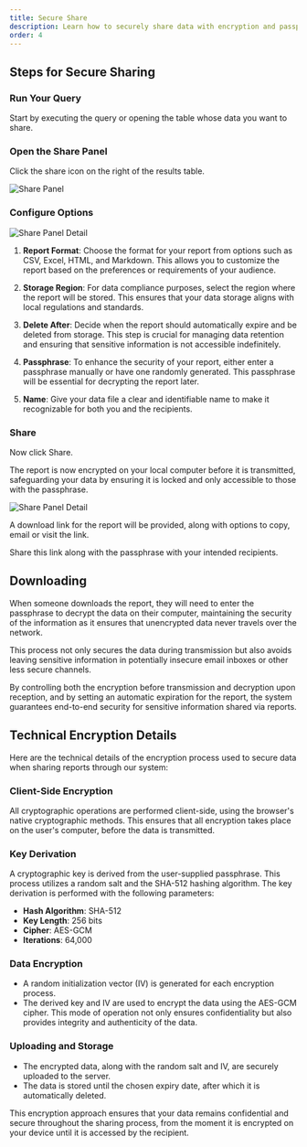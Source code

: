 ```yaml
---
title: Secure Share
description: Learn how to securely share data with encryption and passphrase protection.
order: 4
---
```


## Steps for Secure Sharing

### Run Your Query
Start by executing the query or opening the table whose data you want to share. 

### Open the Share Panel
Click the share icon on the right of the results table.

![Share Panel](./share-panel.png)

### Configure Options

![Share Panel Detail](./share-panel-detail.png)

1. **Report Format**:
Choose the format for your report from options such as CSV, Excel, HTML, and Markdown. This allows you to customize the report based on the preferences or requirements of your audience.

2. **Storage Region**:
For data compliance purposes, select the region where the report will be stored. This ensures that your data storage aligns with local regulations and standards.

3. **Delete After**:
Decide when the report should automatically expire and be deleted from storage. This step is crucial for managing data retention and ensuring that sensitive information is not accessible indefinitely.

4. **Passphrase**:
To enhance the security of your report, either enter a passphrase manually or have one randomly generated. This passphrase will be essential for decrypting the report later.

5. **Name**:
Give your data file a clear and identifiable name to make it recognizable for both you and the recipients.


### Share

Now click Share.

The report is now encrypted on your local computer before it is transmitted, safeguarding your data by ensuring it is locked and only accessible to those with the passphrase.

![Share Panel Detail](./share-complete.png)

A download link for the report will be provided, along with options to copy, email or visit the link.

Share this link along with the passphrase with your intended recipients. 

## Downloading

When someone downloads the report, they will need to enter the passphrase to decrypt the data on their computer, maintaining the security of the information as it ensures that unencrypted data never travels over the network.

This process not only secures the data during transmission but also avoids leaving sensitive information in potentially insecure email inboxes or other less secure channels. 

By controlling both the encryption before transmission and decryption upon reception, and by setting an automatic expiration for the report, the system guarantees end-to-end security for sensitive information shared via reports.

## Technical Encryption Details

Here are the technical details of the encryption process used to secure data when sharing reports through our system:

### Client-Side Encryption
All cryptographic operations are performed client-side, using the browser's native cryptographic methods. This ensures that all encryption takes place on the user's computer, before the data is transmitted.

### Key Derivation
A cryptographic key is derived from the user-supplied passphrase. This process utilizes a random salt and the SHA-512 hashing algorithm. The key derivation is performed with the following parameters:
   - **Hash Algorithm**: SHA-512
   - **Key Length**: 256 bits
   - **Cipher**: AES-GCM
   - **Iterations**: 64,000

### Data Encryption
   - A random initialization vector (IV) is generated for each encryption process.
   - The derived key and IV are used to encrypt the data using the AES-GCM cipher. This mode of operation not only ensures confidentiality but also provides integrity and authenticity of the data.

### Uploading and Storage
   - The encrypted data, along with the random salt and IV, are securely uploaded to the server.
   - The data is stored until the chosen expiry date, after which it is automatically deleted.

This encryption approach ensures that your data remains confidential and secure throughout the sharing process, from the moment it is encrypted on your device until it is accessed by the recipient.
